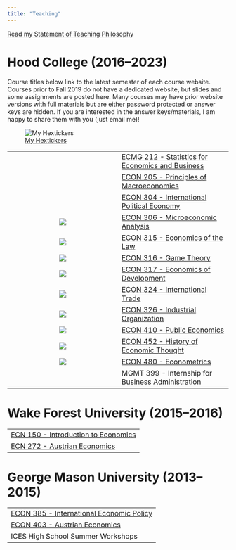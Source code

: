 ```yaml
---
title: "Teaching"
---
```


[<i class="fa-solid fa-file-pdf"></i> Read my Statement of Teaching Philosophy](teaching_philosophy.pdf)

# Hood College (2016--2023)

Course titles below link to the latest semester of each course website. Courses prior to Fall 2019 do not have a dedicated website, but slides and some assignments are posted here. Many courses may have prior website versions with full materials but are either password protected or answer keys are hidden. If you are interested in the answer keys/materials, I am happy to share them with you (just email me)!

![[<i class="fa-brands fa-github"></i> My Hextickers](https://github.com/ryansafner/hexstickers)](https://github.com/ryansafner/hexstickers/blob/master/README_files/figure-markdown_strict/unnamed-chunk-1-1.png?raw=true)

|    |     |
|:---:|:----|
|     | [ECMG 212 - Statistics for Economics and Business](courses/ecmg-212.html) |
|     | [ECON 205 - Principles of Macroeconomics](courses/econ-205.html) |
|     | [ECON 304 - International Political Economy](courses/econ-304.html) |
| ![](img/micro_hex.png) | [ECON 306 - Microeconomic Analysis](http://micros23.classes.ryansafner.com) |
| ![](img/law_hex.png) | [ECON 315 - Economics of the Law](http://lawS21.classes.ryansafner.com) |
| ![](img/game_hex.png) | [ECON 316 - Game Theory](http://gameF21.classes.ryansafner.com) |
| ![](img/dev_hex.png) | [ECON 317 - Economics of Development](https://devf21.classes.ryansafner.com) |
| ![](img/trade_hex.png) | [ECON 324 - International Trade](http://trades23.classes.ryansafner.com) |
| ![](img/io_hex.png) | [ECON 326 - Industrial Organization](https://ios23.classes.ryansafner.com) |
| ![](img/public_hex.png) | [ECON 410 - Public Economics](https://publics22.classes.ryansafner.com) |
| ![](img/thought_hex.png) | [ECON 452 - History of Economic Thought](http://thoughtF22.classes.ryansafner.com) |
| ![](img/metrics_hex.png) | [ECON 480 - Econometrics](http://metricsF22.classes.ryansafner.com) |
|    | MGMT 399 - Internship for Business Administration |

# Wake Forest University (2015--2016)

|     |
|:----|
| [ECN 150 - Introduction to Economics](https://www.dropbox.com/s/w03rizmeov387tb/ECN_150C_Syllabus_Safner.pdf?dl=0) |
| [ECN 272 - Austrian Economics](https://www.dropbox.com/s/f1ddw84rggv7zod/Austrian_Economics_Syllabus.pdf?dl=0) |

# George Mason University (2013--2015)

|     |
|:----|
| [ECON 385 - International Economic Policy](https://www.dropbox.com/scl/fi/qw6h3hlfc1d8xgrr9blvo/ECON385_S14_Syllabus_Safner.pdf?dl=0&rlkey=pefc8bv86lh1y84562hn94e9q) |
| [ECON 403 - Austrian Economics](https://www.dropbox.com/scl/fi/zwqrc1gikiqvk3c3ftxi6/Austrian_Economics_Syllabus.pdf?dl=0&rlkey=yvtoz2y9mh5l0k0bdd5ds45uj) |
| ICES High School Summer Workshops |
